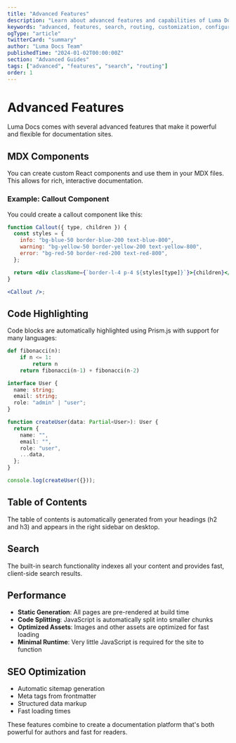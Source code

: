 ```yaml
---
title: "Advanced Features"
description: "Learn about advanced features and capabilities of Luma Docs including search, routing, and customization"
keywords: "advanced, features, search, routing, customization, configuration"
ogType: "article"
twitterCard: "summary"
author: "Luma Docs Team"
publishedTime: "2024-01-02T00:00:00Z"
section: "Advanced Guides"
tags: ["advanced", "features", "search", "routing"]
order: 1
---
```


# Advanced Features

Luma Docs comes with several advanced features that make it powerful and flexible for documentation sites.

## MDX Components

You can create custom React components and use them in your MDX files. This allows for rich, interactive documentation.

### Example: Callout Component

You could create a callout component like this:

```jsx
function Callout({ type, children }) {
  const styles = {
    info: "bg-blue-50 border-blue-200 text-blue-800",
    warning: "bg-yellow-50 border-yellow-200 text-yellow-800",
    error: "bg-red-50 border-red-200 text-red-800",
  };

  return <div className={`border-l-4 p-4 ${styles[type]}`}>{children}</div>;
}

<Callout />;
```

## Code Highlighting

Code blocks are automatically highlighted using Prism.js with support for many languages:

```python
def fibonacci(n):
    if n <= 1:
        return n
    return fibonacci(n-1) + fibonacci(n-2)
```

```typescript
interface User {
  name: string;
  email: string;
  role: "admin" | "user";
}

function createUser(data: Partial<User>): User {
  return {
    name: "",
    email: "",
    role: "user",
    ...data,
  };
}

console.log(createUser({}));
```

## Table of Contents

The table of contents is automatically generated from your headings (h2 and h3) and appears in the right sidebar on desktop.

## Search

The built-in search functionality indexes all your content and provides fast, client-side search results.

## Performance

- **Static Generation**: All pages are pre-rendered at build time
- **Code Splitting**: JavaScript is automatically split into smaller chunks
- **Optimized Assets**: Images and other assets are optimized for fast loading
- **Minimal Runtime**: Very little JavaScript is required for the site to function

## SEO Optimization

- Automatic sitemap generation
- Meta tags from frontmatter
- Structured data markup
- Fast loading times

These features combine to create a documentation platform that's both powerful for authors and fast for readers.
